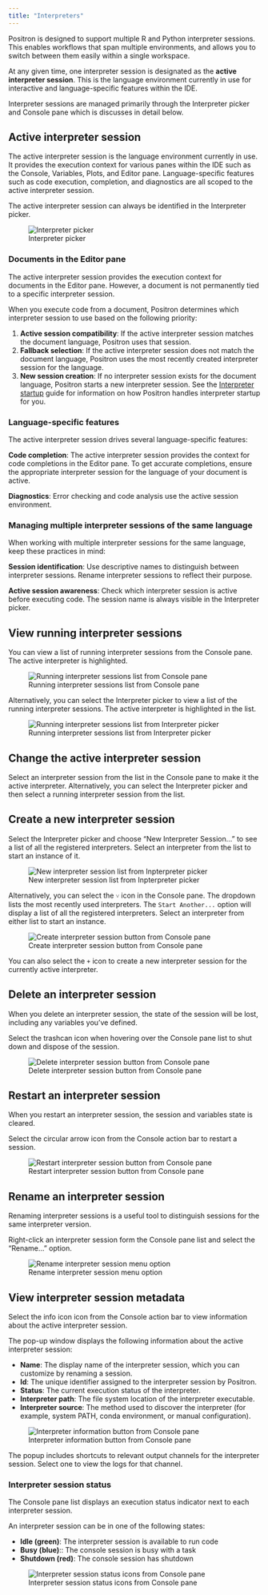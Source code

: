 ```yaml
---
title: "Interpreters"
---
```


Positron is designed to support multiple R and Python interpreter sessions. This enables workflows that span multiple environments, and allows you to switch between them easily within a single workspace.

At any given time, one interpreter session is designated as the **active interpreter session**. This is the language environment currently in use for interactive and language-specific features within the IDE.

Interpreter sessions are managed primarily through the Interpreter picker and Console pane which is discusses in detail below.

## Active interpreter session

The active interpreter session is the language environment currently in use. It provides the execution context for various panes within the IDE such as the Console, Variables, Plots, and Editor pane. Language-specific features such as code execution, completion, and diagnostics are all scoped to the active interpreter session.

The active interpreter session can always be identified in the Interpreter picker.

![Interpreter picker](images/interpreter-picker.png)

### Documents in the Editor pane

The active interpreter session provides the execution context for documents in the Editor pane. However, a document is not permanently tied to a specific interpreter session.

When you execute code from a document, Positron determines which interpreter session to use based on the following priority:

1. **Active session compatibility**: If the active interpreter session matches the document language, Positron uses that session.
2. **Fallback selection**: If the active interpreter session does not match the document language, Positron uses the most recently created interpreter session for the language.
3. **New session creation**: If no interpreter session exists for the document language, Positron starts a new interpreter session. See the [Interpreter startup](interpreter-startup.qmd) guide for information on how Positron handles interpreter startup for you. 

### Language-specific features

The active interpreter session drives several language-specific features:

**Code completion**: The active interpreter session provides the context for code completions in the Editor pane. To get accurate completions, ensure the appropriate interpreter session for the language of your document is active.

**Diagnostics**: Error checking and code analysis use the active session environment.

### Managing multiple interpreter sessions of the same language

When working with multiple interpreter sessions for the same language, keep these practices in mind:

**Session identification**: Use descriptive names to distinguish between interpreter sessions. Rename interpreter sessions to reflect their purpose.

**Active session awareness**: Check which interpreter session is active before executing code. The session name is always visible in the Interpreter picker.

## View running interpreter sessions

You can view a list of running interpreter sessions from the Console pane. The active interpreter is highlighted. 

![Running interpreter sessions list from Console pane](images/console-pane-running-interpreter-sessions-list.png)

Alternatively, you can select the Interpreter picker to view a list of the running interpreter sessions. The active interpreter is highlighted in the list.

![Running interpreter sessions list from Interpreter picker](images/interpreter-picker-running-interpreter-sessions-list.png)

## Change the active interpreter session

Select an interpreter session from the list in the Console pane to make it the active interpreter. Alternatively, you can select the Interpreter picker and then select a running interpreter session from the list.

## Create a new interpreter session

Select the Interpreter picker and choose "New Interpreter Session..." to see a list of all the registered interpreters. Select an interpreter from the list to start an instance of it.

![New interpreter session list from Inpterpreter picker](images/interpreter-picker-new-interpreter-session.png)

Alternatively, you can select the `˅` icon in the Console pane. The dropdown lists the most recently used interpreters. The `Start Another...` option will display a list of all the registered interpreters. Select an interpreter from either list to start an instance.

![Create interpreter session button from Console pane](images/console-pane-create-interpreter-session.png)

::: {.callout-tip}
You can also select the `+` icon to create a new interpreter session for the currently active interpreter. 
:::

## Delete an interpreter session

When you delete an interpreter session, the state of the session will be lost, including any variables you've defined.

Select the trashcan icon when hovering over the Console pane list to shut down and dispose of the session.

![Delete interpreter session button from Console pane](images/console-pane-delete-interpreter-session.png)

## Restart an interpreter session

When you restart an interpreter session, the session and variables state is cleared.

Select the circular arrow icon from the Console action bar to restart a session.

![Restart interpreter session button from Console pane](images/console-pane-restart-interpreter-session.png)

## Rename an interpreter session

Renaming interpreter sessions is a useful tool to distinguish sessions for the same interpreter version.

Right-click an interpreter session form the Console pane list and select the "Rename..." option.

![Rename interpreter session menu option](images/console-pane-rename-interpreter-session.png)

## View interpreter session metadata

Select the info icon icon from the Console action bar to view information about the active interpreter session. 

The pop-up window displays the following information about the active interpreter session:

* **Name**: The display name of the interpreter session, which you can customize by renaming a session.
* **Id**: The unique identifier assigned to the interpreter session by Positron.
* **Status**: The current execution status of the interpreter.
* **Interpreter path**: The file system location of the interpreter executable.
* **Interpreter source**: The method used to discover the interpreter (for example, system PATH, conda environment, or manual configuration).

![Interpreter information button from Console pane](images/console-pane-interpreter-session-information.png)

::: {.callout-tip}
The popup includes shortcuts to relevant output channels for the interpreter session. Select one to view the logs for that channel.
:::

### Interpreter session status

The Console pane list displays an execution status indicator next to each interpreter session.

An interpreter session can be in one of the following states:

* **Idle (green)**: The interpreter session is available to run code
* **Busy (blue)**:: The console session is busy with a task
* **Shutdown (red)**: The console session has shutdown

![Interpreter session status icons from Console pane](images/console-pane-interpreter-session-status.png)